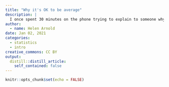 ```yaml
---
title: "Why it's OK to be average"
description: |
  I once spent 30 minutes on the phone trying to explain to someone why I wasn't worried that half of all school students scored below average in reading literacy. This post explains why.
author:
  - name: Helen Arnold
date: Jan 02, 2021
categories:
  - statistics
  - intro
creative_commons: CC BY
output:
  distill::distill_article:
    self_contained: false 
---
```



```r
knitr::opts_chunk$set(echo = FALSE)
```
